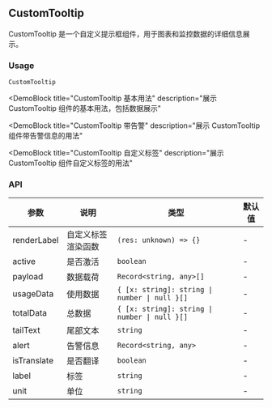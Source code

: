 
## CustomTooltip

CustomTooltip 是一个自定义提示框组件，用于图表和监控数据的详细信息展示。

### Usage

`CustomTooltip`

<DemoBlock
  title="CustomTooltip 基本用法"
  description="展示 CustomTooltip 组件的基本用法，包括数据展示"
>
  <Basic />
</DemoBlock>

<DemoBlock
  title="CustomTooltip 带告警"
  description="展示 CustomTooltip 组件带告警信息的用法"
>
  <WithAlert />
</DemoBlock>

<DemoBlock
  title="CustomTooltip 自定义标签"
  description="展示 CustomTooltip 组件自定义标签的用法"
>
  <WithCustomLabel />
</DemoBlock>

### API

| 参数 | 说明 | 类型 | 默认值 |
| --- | --- | --- | --- |
| renderLabel | 自定义标签渲染函数 | `(res: unknown) => {}` | - |
| active | 是否激活 | `boolean` | - |
| payload | 数据载荷 | `Record<string, any>[]` | - |
| usageData | 使用数据 | `{ [x: string]: string \| number \| null }[]` | - |
| totalData | 总数据 | `{ [x: string]: string \| number \| null }[]` | - |
| tailText | 尾部文本 | `string` | - |
| alert | 告警信息 | `Record<string, any>` | - |
| isTranslate | 是否翻译 | `boolean` | - |
| label | 标签 | `string` | - |
| unit | 单位 | `string` | - | 